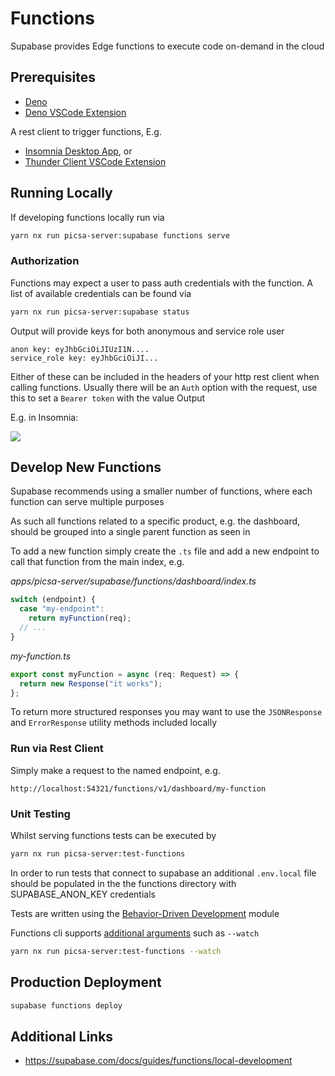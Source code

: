 # Functions

Supabase provides Edge functions to execute code on-demand in the cloud

## Prerequisites

- [Deno](https://docs.deno.com/runtime/manual/getting_started/installation)
- [Deno VSCode Extension](https://marketplace.visualstudio.com/items?itemName=denoland.vscode-deno)

A rest client to trigger functions, E.g.

- [Insomnia Desktop App](https://insomnia.rest), or
- [Thunder Client VSCode Extension](https://marketplace.visualstudio.com/items?itemName=rangav.vscode-thunder-client)

## Running Locally

If developing functions locally run via

```sh
yarn nx run picsa-server:supabase functions serve
```

### Authorization

Functions may expect a user to pass auth credentials with the function.
A list of available credentials can be found via

```sh
yarn nx run picsa-server:supabase status
```

Output will provide keys for both anonymous and service role user

```
anon key: eyJhbGciOiJIUzI1N....
service_role key: eyJhbGciOiJI...
```

Either of these can be included in the headers of your http rest client when calling functions.
Usually there will be an `Auth` option with the request, use this to set a `Bearer token` with the value Output

E.g. in Insomnia:

![](./images/functions-insomnia-auth.png)

## Develop New Functions

Supabase recommends using a smaller number of functions, where each function can serve multiple purposes

As such all functions related to a specific product, e.g. the dashboard, should be grouped into a single parent function as seen in

To add a new function simply create the `.ts` file and add a new endpoint to call that function from the main index, e.g.

_apps/picsa-server/supabase/functions/dashboard/index.ts_

```ts
switch (endpoint) {
  case "my-endpoint":
    return myFunction(req);
  // ...
}
```

_my-function.ts_

```ts
export const myFunction = async (req: Request) => {
  return new Response("it works");
};
```

To return more structured responses you may want to use the `JSONResponse` and `ErrorResponse` utility methods included locally

### Run via Rest Client

Simply make a request to the named endpoint, e.g.

```
http://localhost:54321/functions/v1/dashboard/my-function
```

### Unit Testing

Whilst serving functions tests can be executed by

```sh
yarn nx run picsa-server:test-functions
```

In order to run tests that connect to supabase an additional `.env.local` file should be populated in the the functions directory with SUPABASE_ANON_KEY credentials

Tests are written using the [Behavior-Driven Development](https://docs.deno.com/runtime/manual/basics/testing/behavior_driven_development) module

Functions cli supports [additional arguments](https://fig.io/manual/deno/test) such as `--watch`

```sh
yarn nx run picsa-server:test-functions --watch
```

## Production Deployment

```sh
supabase functions deploy
```

## Additional Links

- https://supabase.com/docs/guides/functions/local-development
